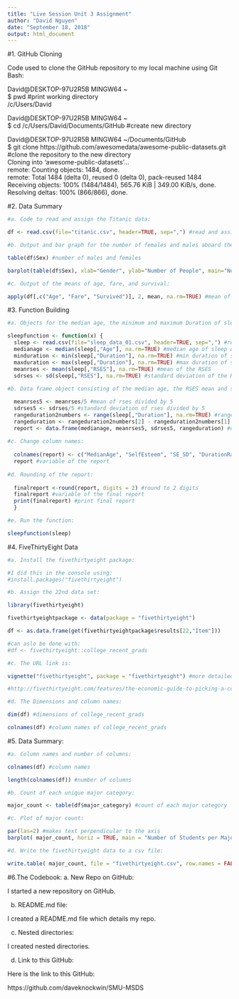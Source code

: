 ```yaml
---
title: "Live Session Unit 3 Assignment"
author: "David Nguyen"
date: "September 18, 2018"
output: html_document
---
```


#1. GitHub Cloning

Code used to clone the GitHub repository to my local machine using Git Bash:

David@DESKTOP-97U2R5B MINGW64 ~  
$ pwd #print working directory  
/c/Users/David

David@DESKTOP-97U2R5B MINGW64 ~  
$ cd /c/Users/David/Documents/GitHub #create new directory

David@DESKTOP-97U2R5B MINGW64 ~/Documents/GitHub  
$ git clone https://github.com/awesomedata/awesome-public-datasets.git #clone the repository to the new directory  
Cloning into 'awesome-public-datasets'...  
remote: Counting objects: 1484, done.  
remote: Total 1484 (delta 0), reused 0 (delta 0), pack-reused 1484  
Receiving objects: 100% (1484/1484), 565.76 KiB | 349.00 KiB/s, done.  
Resolving deltas: 100% (866/866), done.

#2. Data Summary

```r
#a. Code to read and assign the Titanic data:

df <- read.csv(file="titanic.csv", header=TRUE, sep=",") #read and assign the Titanic data in R

#b. Output and bar graph for the number of females and males aboard the Titanic:

table(df$Sex) #number of males and females

barplot(table(df$Sex), xlab="Gender", ylab="Number of People", main="Number of Females and Males on the Titanic") #bar graph for the number of females and males on the titanic

#c. Output of the means of age, fare, and survival:

apply(df[,c("Age", "Fare", "Survived")], 2, mean, na.rm=TRUE) #mean of age, fare, and survived
```

#3. Function Building

```r
#a. Objects for the median age, the minimum and maximum Duration of sleep, and the mean and standard deviation of the Rosenberg Self Esteem scale (RSES):

sleepfunction <- function(x) {
  sleep <- read.csv(file="sleep_data_01.csv", header=TRUE, sep=",") #read and assign the Sleep data in R
  medianage <- median(sleep[,"Age"], na.rm=TRUE) #median age of sleep data
  minduration <- min(sleep[,"Duration"], na.rm=TRUE) #min duration of sleep
  maxduration <- max(sleep[,"Duration"], na.rm=TRUE) #max duration of sleep
  meanrses <- mean(sleep[,"RSES"], na.rm=TRUE) #mean of the RSES
  sdrses <- sd(sleep[,"RSES"], na.rm=TRUE) #standard deviation of the RSES
  
#b. Data frame object consisting of the median age, the RSES mean and standard deviation respectively divided by five, and the range of duration:

  meanrses5 <- meanrses/5 #mean of rses divided by 5
  sdrses5 <- sdrses/5 #standard deviation of rses divided by 5
  rangeduration2numbers <- range(sleep[,"Duration"], na.rm=TRUE) #range duration of sleep
  rangeduration <- rangeduration2numbers[2] - rangeduration2numbers[1] #range duration of sleep as one number
  report <- data.frame(medianage, meanrses5, sdrses5, rangeduration) #data frame with the previous objects
  
#c. Change column names:
  
  colnames(report) <- c("MedianAge", "SelfEsteem", "SE_SD", "DurationRange") #new column names
  report #variable of the report
  
#d. Rounding of the report:
  
  finalreport <-round(report, digits = 2) #round to 2 digits
  finalreport #variable of the final report
  print(finalreport) #print final report
  }

#e. Run the function:

sleepfunction(sleep)
```

#4. FiveThirtyEight Data

```r
#a. Install the fivethirtyeight package:

#I did this in the console using:
#install.packages("fivethirtyeight")

#b. Assign the 22nd data set:

library(fivethirtyeight)

fivethirtyeightpackage <- data(package = "fivethirtyeight")

df <- as.data.frame(get(fivethirtyeightpackage$results[22,"Item"]))

#can aslo be done with:
#df <- fivethirtyeight::college_recent_grads

#c. The URL link is:

vignette("fivethirtyeight", package = "fivethirtyeight") #more detailed list of the data sets

#http://fivethirtyeight.com/features/the-economic-guide-to-picking-a-college-major/

#d. The Dimensions and column names:

dim(df) #dimensions of college_recent_grads

colnames(df) #column names of college_recent_grads
```

#5. Data Summary:

```r
#a. Column names and number of columns:

colnames(df) #column names

length(colnames(df)) #number of columns

#b. Count of each unique major category:

major_count <- table(df$major_category) #count of each major category

#c. Plot of major count:

par(las=2) #makes text perpendicular to the axis
barplot( major_count, horiz = TRUE, main = "Number of Students per Major", xlab = "Number of Students",ylab="Major", col=c("Red") ) #barplot of major count

#d. Write the fivethirtyeight data to a csv file:

write.table( major_count, file = "fivethirtyeight.csv", row.names = FALSE, sep=",", col.names = c("major_category", "freq")) #writes data as csc file
```

#6.The Codebook:
a. New Repo on GitHub:

I started a new repository on GitHub.

b. README.md file:

I created a README.md file which details my repo.

c. Nested directories:

I created nested directories.

d. Link to this GitHub:

Here is the link to this GitHub:

https://github.com/daveknockwin/SMU-MSDS